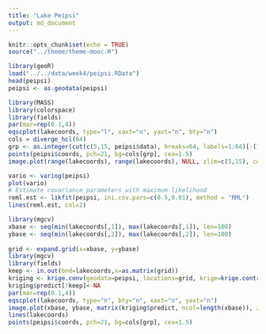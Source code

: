 ```yaml
---
title: "Lake Peipsi"
output: md_document
---
```


```r
knitr::opts_chunk$set(echo = TRUE)
source("../theme/theme-mooc.R")
```

```r
library(geoR)
load("../../data/week4/peipsi.RData")
head(peipsi)
peipsi <- as.geodata(peipsi)
```

```r
library(MASS)
library(colorspace)
library(fields)
par(mar=rep(0.1,4))
eqscplot(lakecoords, type="l", xaxt="n", yaxt="n", bty="n")
cols = diverge_hcl(64)
grp <- as.integer(cut(c(5,15, peipsi$data), breaks=64, labels=1:64)[-(1:2)])
points(peipsi$coords, pch=21, bg=cols[grp], cex=1.5)
image.plot(range(lakecoords), range(lakecoords), NULL, zlim=c(5,15), col=cols, legend.only=TRUE)
```

```r
vario <- variog(peipsi)
plot(vario)
# Estimate covariance parameters with maximum likelihood
reml.est <- likfit(peipsi, ini.cov.pars=c(0.5,0.01), method = "RML")
lines(reml.est, col=2)
```



```r
library(mgcv)
xbase <- seq(min(lakecoords[,1]), max(lakecoords[,1]), len=100)
ybase <- seq(min(lakecoords[,2]), max(lakecoords[,2]), len=100)
             
grid <- expand.grid(x=xbase, y=ybase)
library(mgcv)
library(fields)
keep <- in.out(bnd=lakecoords,x=as.matrix(grid))
kriging <- krige.conv(geodata=peipsi, locations=grid, krige=krige.control(obj.model=reml.est))
kriging$predict[!keep]<-NA
par(mar=rep(0.1,4))
eqscplot(lakecoords, type="n", bty="n", xaxt="n", yaxt="n")
image.plot(xbase, ybase, matrix(kriging$predict, ncol=length(xbase)), zlim=c(5,15), col=cols, add=TRUE)
lines(lakecoords)
points(peipsi$coords, pch=21, bg=cols[grp], cex=1.5)
```


